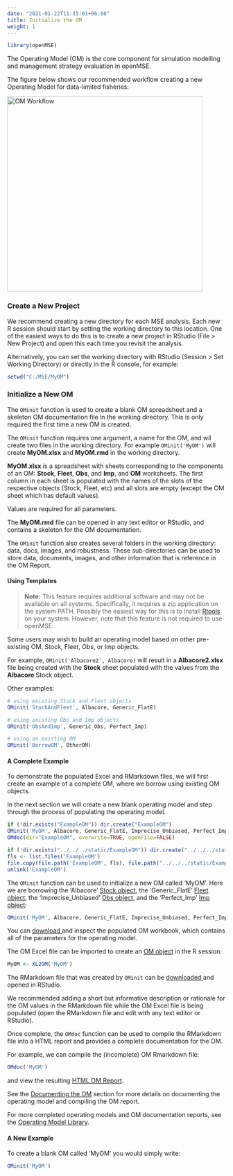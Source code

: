 ```yaml
---
date: "2021-01-22T11:35:01+06:00"
title: Initialize the OM
weight: 1
---
```

```r
library(openMSE)
```

The Operating Model (OM) is the core component for simulation modelling and management strategy evaluation in openMSE.

The figure below shows our recommended workflow creating a new Operating Model for data-limited fisheries:

<img src="/images/NewOMWorkFlow.png" alt="OM Workflow" width="450"/>


### Create a New Project
We recommend creating a new directory for each MSE analysis. Each new R session should start by setting the working directory to this location. One of the easiest ways to do this is to create a new project in RStudio (File > New Project) and open this each time you revisit the analysis.

Alternatively, you can set the working directory with RStudio (Session > Set Working Directory) or directly in the R console, for example:

```r
setwd("C:/MSE/MyOM")
```


### Initialize a New OM
The `OMinit` function is used to create a blank OM spreadsheet and a skeleton OM documentation file in the working directory. 
This is only required the first time a new OM is created. 

The `OMinit` function requires one argument, a name for the OM, and wil create two files in the working directory. For example `OMinit('MyOM')` will create **MyOM.xlsx** and **MyOM.rmd** in the working directory.

**MyOM.xlsx** is a spreadsheet with sheets corresponding to the components of an OM: **Stock**, **Fleet**, **Obs**, and **Imp**, and **OM** worksheets. The first column in each sheet is populated with the names of the slots of the respective objects (Stock, Fleet, etc) and all slots are empty (except the OM sheet which has default values). 

Values are required for all parameters.

The **MyOM.rmd** file can be opened in any text editor or RStudio, and contains a skeleton for the OM documentation.  

The `OMinit` function also creates several folders in the working directory: data, docs, images, and robustness. These sub-directories can be used to store data, documents, images, and other information that is reference in the OM Report.

#### Using Templates 

> **Note:** This feature requires additional software and may not be available on all systems. Specifically, it requires a zip application on the system PATH. Possibly the easiest way for this is to install [Rtools](https://cran.r-project.org/bin/windows/Rtools/) on your system. However, note that this feature is not required to use openMSE. 


Some users may wish to build an operating model based on other pre-existing OM, Stock, Fleet, Obs, or Imp objects. 

For example, `OMinit('Albacore2', Albacore)` will result in a **Albacore2.xlsx** file being created with the **Stock** sheet populated with the values from the **Albacore** Stock object. 

Other examples:
```r
# using existing Stock and Fleet objects
OMinit('StockAndFleet', Albacore, Generic_FlatE)

# using existing Obs and Imp objects
OMinit('ObsAndImp', Generic_Obs, Perfect_Imp)

# using an existing OM
OMinit('BorrowOM', OtherOM) 
```

#### A Complete Example

To demonstrate the populated Excel and RMarkdown files, we will first create an example of a complete OM, where we borrow using existing OM objects.

In the next section we will create a new blank operating model and step through the process of populating the operating model.

```r
if (!dir.exists("ExampleOM")) dir.create("ExampleOM")
OMinit('MyOM', Albacore, Generic_FlatE, Imprecise_Unbiased, Perfect_Imp, dir='ExampleOM', overwrite = TRUE)
OMdoc(dir="ExampleOM", overwrite=TRUE, openFile=FALSE)

if (!dir.exists("../../../static/ExampleOM")) dir.create("../../../static/ExampleOM")
fls <- list.files('ExampleOM')
file.copy(file.path('ExampleOM', fls), file.path("../../../static/ExampleOM", fls))
unlink('ExampleOM')
```

The `OMinit` function can be used to initialize a new OM called 'MyOM'. Here we are borrowing the 'Albacore' [Stock object](/object-stock),
the 'Generic_FlatE' [Fleet object](/object-fleet), the 'Imprecise_Unbiased' [Obs object](/object-obs), and the 'Perfect_Imp' [Imp object](/object-imp):

```r
OMinit('MyOM', Albacore, Generic_FlatE, Imprecise_Unbiased, Perfect_Imp)
```

You can <a href="/ExampleOM/MyOM.xlsx" download> download </a> and inspect the populated OM workbook, which contains all of the parameters for the operating model. 

The OM Excel file can be imported to create an [OM object](/object-operating-model) in the R session:

```r
MyOM <- XL2OM('MyOM')
```

The RMarkdown file that was created by `OMinit` can be <a href="/ExampleOM/MyOM.rmd" download> downloaded </a> and opened in RStudio. 

We recommended adding a short but informative description or rationale for the OM values in the RMarkdown file while the OM Excel file is being populated (open the RMarkdown file and edit with any text editor or RStudio).

Once complete, the `OMdoc` function can be used to compile the RMarkdown file into a HTML report and provides a complete documentation for the OM.

For example, we can compile the (incomplete) OM Rmarkdown file:

```r
OMdoc('MyOM')
```

and view the resulting [HTML OM Report](/ExampleOM/MyOM.html).

See the [Documenting the OM](/document-OM) section for more details on documenting the operating model and compiling the OM report.

For more completed operating models and OM documentation reports, see the [Operating Model Library](/om-library).
                                                                                                                  
#### A New Example
To create a blank OM called 'MyOM' you would simply write:
```r
OMinit('MyOM')
```





